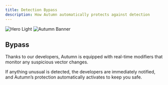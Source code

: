 ```yaml
---
title: Detection Bypass
description: How Autumn automatically protects against detection
---
```


<img
  className="block dark:hidden"
  src="/images/hero-light.png"
  alt="Hero Light"
/>
<img
  className="hidden dark:block"
  src="/images/autumn-banner.png"
  alt="Autumn Banner"
/>

## Bypass

Thanks to our developers, Autumn is equipped with real-time modifiers that monitor any suspicious vector changes.

If anything unusual is detected, the developers are immediately notified, and Autumn’s protection automatically activates to keep you safe.
